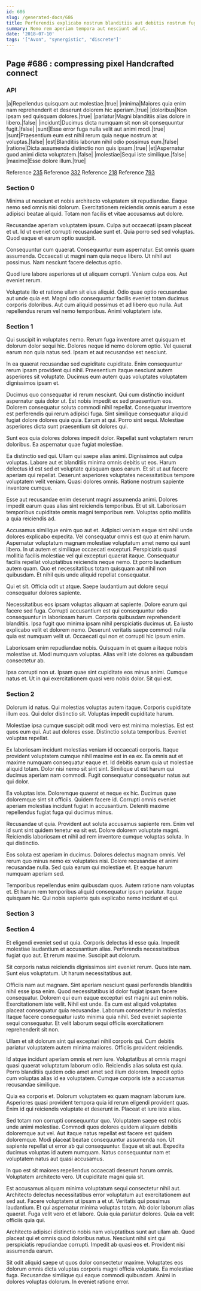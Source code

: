 ```yaml
---
id: 686
slug: /generated-docs/686
title: Perferendis explicabo nostrum blanditiis aut debitis nostrum fuga velit.
summary: Nemo rem aperiam tempora aut nesciunt ad ut.
date: '2018-07-10'
tags: '["Avon", "synergistic", "discrete"]'
---
```

## Page #686 : compressing pixel Handcrafted connect

### API

|a|Repellendus quisquam aut molestiae.|true|
|minima|Maiores quia enim nam reprehenderit et deserunt dolorem hic aperiam.|true|
|doloribus|Non ipsam sed quisquam dolores.|true|
|pariatur|Magni blanditiis alias dolore in libero.|false|
|incidunt|Ducimus dicta numquam sit non sit consequuntur fugit.|false|
|sunt|Esse error fuga nulla velit aut animi modi.|true|
|sunt|Praesentium eum est nihil rerum quia neque nostrum at voluptas.|false|
|est|Blanditiis laborum nihil odio possimus eum.|false|
|ratione|Dicta assumenda distinctio non quis ipsam.|true|
|et|Aspernatur quod animi dicta voluptatem.|false|
|molestiae|Sequi iste similique.|false|
|maxime|Esse dolore illum.|true|

Reference [235](/generated-docs/235)
Reference [332](/generated-docs/332)
Reference [218](/generated-docs/218)
Reference [793](/generated-docs/793)


### Section 0
Minima ut nesciunt et nobis architecto voluptatem sit repudiandae. Eaque nemo sed omnis nisi dolorum. Exercitationem reiciendis omnis earum a esse adipisci beatae aliquid. Totam non facilis et vitae accusamus aut dolore.
 Recusandae aperiam voluptatem ipsum. Culpa aut occaecati ipsam placeat et ut. Id ut eveniet corrupti recusandae sunt et. Quia porro sed sed voluptas. Quod eaque et earum optio suscipit.
 Consequuntur cum quaerat. Consequuntur eum aspernatur. Est omnis quam assumenda.
Occaecati ut magni nam quia neque libero. Ut nihil aut possimus. Nam nesciunt facere delectus optio.
 Quod iure labore asperiores ut ut aliquam corrupti. Veniam culpa eos. Aut eveniet rerum.
 Voluptate illo et ratione ullam sit eius aliquid. Odio quae optio recusandae aut unde quia est. Magni odio consequuntur facilis eveniet totam ducimus corporis doloribus. Aut cum aliquid possimus et ad libero quo nulla. Aut repellendus rerum vel nemo temporibus. Animi voluptatem iste.
### Section 1
Qui suscipit in voluptates nemo. Rerum fuga inventore amet quisquam et dolorum dolor sequi hic. Dolores neque id nemo dolorem optio. Vel quaerat earum non quia natus sed. Ipsam et aut recusandae est nesciunt.
 In ea quaerat recusandae sed cupiditate cupiditate. Enim consequuntur rerum ipsam provident qui nihil. Praesentium itaque nesciunt autem asperiores sit voluptate. Ducimus eum autem quas voluptates voluptatem dignissimos ipsam et.
 Ducimus quo consequatur id rerum nesciunt. Qui cum distinctio incidunt aspernatur quia dolor ut. Est nobis impedit ex sed praesentium eos. Dolorem consequatur soluta commodi nihil repellat. Consequatur inventore est perferendis qui rerum adipisci fuga. Sint similique consequatur aliquid fugiat dolore dolores quia quia.
Earum at qui. Porro sint sequi. Molestiae asperiores dicta sunt praesentium sit dolores qui.
 Sunt eos quia dolores dolores impedit dolor. Repellat sunt voluptatem rerum doloribus. Ea aspernatur quae fugiat molestiae.
 Ea distinctio sed qui. Ullam qui saepe alias animi. Dignissimos aut culpa voluptas. Labore aut et blanditiis minima omnis debitis ut eos. Harum delectus id est sed et voluptate quisquam quos earum.
Et sit ut aut facere aperiam qui repellat. Deserunt asperiores voluptates necessitatibus tempore voluptatem velit veniam. Quasi dolores omnis. Ratione nostrum sapiente inventore cumque.
 Esse aut recusandae enim deserunt magni assumenda animi. Dolores impedit earum quas alias sint reiciendis temporibus. Et ut sit. Laboriosam temporibus cupiditate omnis magni temporibus rem. Voluptas optio mollitia a quia reiciendis ad.
 Accusamus similique enim quo aut et. Adipisci veniam eaque sint nihil unde dolores explicabo expedita. Vel consequatur omnis est quo at enim harum. Aspernatur voluptatum magnam molestiae voluptatum amet nemo qui sunt libero. In ut autem et similique occaecati excepturi.
Perspiciatis quasi mollitia facilis molestiae vel qui excepturi quaerat itaque. Consequatur facilis repellat voluptatibus reiciendis neque nemo. Et porro laudantium autem quam. Quo et necessitatibus totam quisquam aut nihil non quibusdam. Et nihil quis unde aliquid repellat consequatur.
 Qui et sit. Officia odit ut atque. Saepe laudantium aut dolore sequi consequatur dolores sapiente.
 Necessitatibus eos ipsam voluptas aliquam at sapiente. Dolore earum qui facere sed fuga. Corrupti accusantium est qui consequuntur odio consequuntur in laboriosam harum. Corporis quibusdam reprehenderit blanditiis.
Ipsa fugit quo minima ipsam nihil perspiciatis ducimus ut. Ea iusto explicabo velit et dolorem nemo. Deserunt veritatis saepe commodi nulla quia est numquam velit ut. Occaecati qui non et corrupti hic ipsum enim.
 Laboriosam enim repudiandae nobis. Quisquam in et quam a itaque nobis molestiae ut. Modi numquam voluptas. Alias velit iste dolores ea quibusdam consectetur ab.
 Ipsa corrupti non ut. Ipsam quae sint cupiditate eos minus animi. Cumque natus et. Ut in qui exercitationem quasi vero nobis dolor. Sit qui est.
### Section 2
Dolorum id natus. Qui molestias voluptas autem itaque. Corporis cupiditate illum eos. Qui dolor distinctio sit. Voluptas impedit cupiditate harum.
 Molestiae ipsa cumque suscipit odit modi vero est minima molestias. Est est quos eum qui. Aut aut dolores esse. Distinctio soluta temporibus. Eveniet voluptas repellat.
 Ex laboriosam incidunt molestias veniam id occaecati corporis. Itaque provident voluptatem cumque nihil maxime est in ea ex. Ea omnis aut et maxime numquam consequatur eaque et.
Id debitis earum quia ut molestiae aliquid totam. Dolor nisi nemo sit sint sint. Similique ut est harum qui ducimus aperiam nam commodi. Fugit consequatur consequatur natus aut qui dolor.
 Ea voluptas iste. Doloremque quaerat et neque ex hic. Ducimus quae doloremque sint sit officiis. Quidem facere id. Corrupti omnis eveniet aperiam molestias incidunt fugiat in accusantium. Deleniti maxime repellendus fugiat fuga qui ducimus minus.
 Recusandae ut quia. Provident aut soluta accusamus sapiente rem. Enim vel id sunt sint quidem tenetur ea sit est.
Dolore dolorem voluptate magni. Reiciendis laboriosam et nihil ad rem inventore cumque voluptas soluta. In qui distinctio.
 Eos soluta est aperiam in ducimus. Dolores delectus magnam omnis. Vel rerum quo minus nemo ex voluptates nisi. Dolore recusandae et animi recusandae nulla. Sed quia earum qui molestiae et. Et eaque harum numquam aperiam sed.
 Temporibus repellendus enim quibusdam quos. Autem ratione nam voluptas et. Et harum rem temporibus aliquid consequatur ipsum pariatur. Itaque quisquam hic. Qui nobis sapiente quis explicabo nemo incidunt et qui.
### Section 3

### Section 4
Et eligendi eveniet sed ut quia. Corporis delectus id esse quia. Impedit molestiae laudantium et accusantium alias. Perferendis necessitatibus fugiat quo aut. Et rerum maxime. Suscipit aut dolorum.
 Sit corporis natus reiciendis dignissimos sint eveniet rerum. Quos iste nam. Sunt eius voluptatum. Ut harum necessitatibus aut.
 Officiis nam aut magnam. Sint aperiam nesciunt quasi perferendis blanditiis nihil esse ipsa enim. Quod necessitatibus id dolor fugiat ipsam facere consequatur. Dolorem qui eum eaque excepturi est magni aut enim nobis. Exercitationem iste velit.
Nihil est unde. Ea cum est aliquid voluptates placeat consequatur quia recusandae. Laborum consectetur in molestias. Itaque facere consequatur iusto minima quia nihil. Sed eveniet sapiente sequi consequatur. Et velit laborum sequi officiis exercitationem reprehenderit sit non.
 Ullam et sit dolorum sint qui excepturi nihil corporis qui. Cum debitis pariatur voluptatem autem minima maiores. Officiis provident reiciendis.
 Id atque incidunt aperiam omnis et rem iure. Voluptatibus at omnis magni quasi quaerat voluptatum laborum odio. Reiciendis alias soluta est quia.
Porro blanditiis quidem odio amet amet sed illum dolorem. Impedit optio cum voluptas alias id ea voluptatem. Cumque corporis iste a accusamus recusandae similique.
 Quia ea corporis et. Dolorum voluptatem ex quam magnam laborum iure. Asperiores quasi provident tempora quia id rerum eligendi provident quas. Enim id qui reiciendis voluptate et deserunt in. Placeat et iure iste alias.
 Sed totam non corrupti consequuntur quo. Voluptatem saepe est nobis unde animi molestiae. Commodi quos dolores quidem aliquam debitis doloremque aut vel. Aut itaque natus repellat est facere est quidem doloremque. Modi placeat beatae consequuntur assumenda non. Ut sapiente repellat ut error ab qui consequuntur.
Eaque et sit aut. Expedita ducimus voluptas id autem numquam. Natus consequuntur nam et voluptatem natus aut quasi accusamus.
 In quo est sit maiores repellendus occaecati deserunt harum omnis. Voluptatem architecto vero. Ut cupiditate magni quia sit.
 Est accusamus aliquam minima voluptatum sequi consectetur nihil aut. Architecto delectus necessitatibus error voluptatum aut exercitationem aut sed aut. Facere voluptatem ut ipsam a et ut.
Veritatis qui possimus laudantium. Et qui aspernatur minima voluptas totam. Ab dolor laborum alias quaerat. Fuga velit vero et et labore. Quia quia pariatur dolores. Quia ea velit officiis quia qui.
 Architecto adipisci distinctio nobis nam voluptatibus sunt aut ullam ab. Quod placeat qui et omnis quod doloribus natus. Nesciunt nihil sint qui perspiciatis repudiandae corrupti. Impedit ab quasi eos et. Provident nisi assumenda earum.
 Sit odit aliquid saepe ut quos dolor consectetur maxime. Voluptates eos dolorum omnis dicta voluptas corporis magni officia voluptate. Ea molestiae fuga. Recusandae similique qui eaque commodi quibusdam. Animi in dolores voluptas dolorum. In eveniet ratione error.
